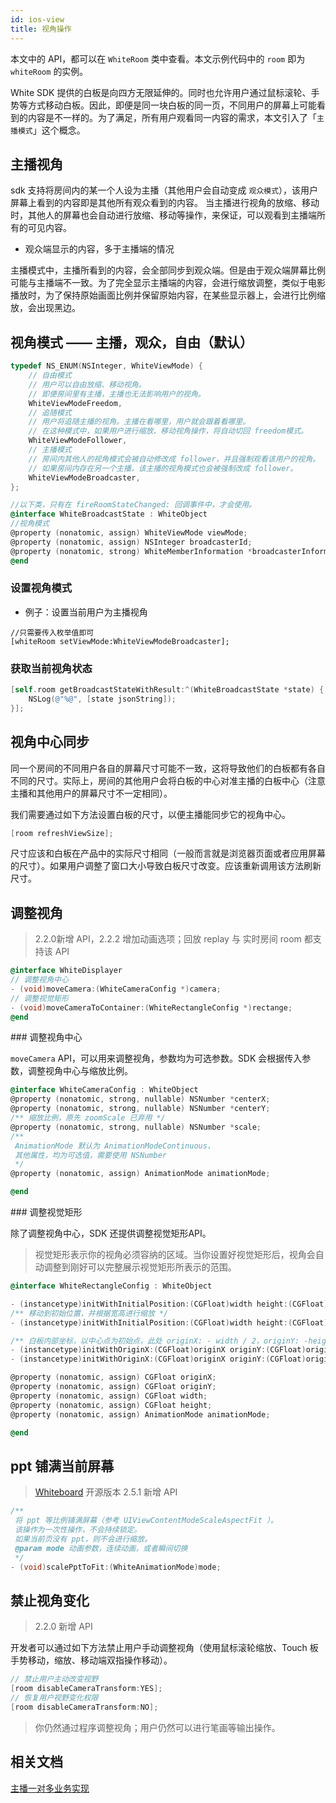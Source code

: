 ```yaml
---
id: ios-view
title: 视角操作
---
```


本文中的 API，都可以在 `WhiteRoom` 类中查看。本文示例代码中的 `room` 即为 `whiteRoom` 的实例。

White SDK 提供的白板是向四方无限延伸的。同时也允许用户通过鼠标滚轮、手势等方式移动白板。因此，即便是同一块白板的同一页，不同用户的屏幕上可能看到的内容是不一样的。为了满足，所有用户观看同一内容的需求，本文引入了「`主播模式`」这个概念。

## 主播视角

sdk 支持将房间内的某一个人设为主播（其他用户会自动变成 `观众模式`），该用户屏幕上看到的内容即是其他所有观众看到的内容。
当主播进行视角的放缩、移动时，其他人的屏幕也会自动进行放缩、移动等操作，来保证，可以观看到主播端所有的可见内容。

* 观众端显示的内容，多于主播端的情况

主播模式中，主播所看到的内容，会全部同步到观众端。但是由于观众端屏幕比例可能与主播端不一致。为了完全显示主播端的内容，会进行缩放调整，类似于电影播放时，为了保持原始画面比例并保留原始内容，在某些显示器上，会进行比例缩放，会出现黑边。

## 视角模式 —— 主播，观众，自由（默认）

```Objective-C
typedef NS_ENUM(NSInteger, WhiteViewMode) {
    // 自由模式
    // 用户可以自由放缩、移动视角。
    // 即便房间里有主播，主播也无法影响用户的视角。
    WhiteViewModeFreedom,
    // 追随模式
    // 用户将追随主播的视角。主播在看哪里，用户就会跟着看哪里。
    // 在这种模式中，如果用户进行缩放、移动视角操作，将自动切回 freedom模式。
    WhiteViewModeFollower,
    // 主播模式
    // 房间内其他人的视角模式会被自动修改成 follower，并且强制观看该用户的视角。
    // 如果房间内存在另一个主播，该主播的视角模式也会被强制改成 follower。
    WhiteViewModeBroadcaster,
};

//以下类，只有在 fireRoomStateChanged: 回调事件中，才会使用。
@interface WhiteBroadcastState : WhiteObject
//视角模式
@property (nonatomic, assign) WhiteViewMode viewMode;
@property (nonatomic, assign) NSInteger broadcasterId;
@property (nonatomic, strong) WhiteMemberInformation *broadcasterInformation;
@end

```

### 设置视角模式

* 例子：设置当前用户为主播视角

```
//只需要传入枚举值即可
[whiteRoom setViewMode:WhiteViewModeBroadcaster];
```

### 获取当前视角状态

```Objective-C
[self.room getBroadcastStateWithResult:^(WhiteBroadcastState *state) {
    NSLog(@"%@", [state jsonString]);
}];
```

## 视角中心同步

同一个房间的不同用户各自的屏幕尺寸可能不一致，这将导致他们的白板都有各自不同的尺寸。实际上，房间的其他用户会将白板的中心对准主播的白板中心（注意主播和其他用户的屏幕尺寸不一定相同）。

我们需要通过如下方法设置白板的尺寸，以便主播能同步它的视角中心。

```Objective-C
[room refreshViewSize];
```

尺寸应该和白板在产品中的实际尺寸相同（一般而言就是浏览器页面或者应用屏幕的尺寸）。如果用户调整了窗口大小导致白板尺寸改变。应该重新调用该方法刷新尺寸。

## 调整视角

>2.2.0新增 API，2.2.2 增加动画选项；回放 replay 与 实时房间 room 都支持该 API

```Objective-C
@interface WhiteDisplayer
// 调整视角中心
- (void)moveCamera:(WhiteCameraConfig *)camera;
// 调整视觉矩形
- (void)moveCameraToContainer:(WhiteRectangleConfig *)rectange;
@end
```

<span id="moveCamera">
### 调整视角中心

`moveCamera` API，可以用来调整视角，参数均为可选参数。SDK 会根据传入参数，调整视角中心与缩放比例。

```Objective-C
@interface WhiteCameraConfig : WhiteObject
@property (nonatomic, strong, nullable) NSNumber *centerX;
@property (nonatomic, strong, nullable) NSNumber *centerY;
/** 缩放比例，原先 zoomScale 已弃用 */
@property (nonatomic, strong, nullable) NSNumber *scale;
/**
 AnimationMode 默认为 AnimationModeContinuous，
 其他属性，均为可选值，需要使用 NSNumber
 */
@property (nonatomic, assign) AnimationMode animationMode;

@end
```

<span id="moveCameraToContain">
### 调整视觉矩形

除了调整视角中心，SDK 还提供调整视觉矩形API。

> 视觉矩形表示你的视角必须容纳的区域。当你设置好视觉矩形后，视角会自动调整到刚好可以完整展示视觉矩形所表示的范围。

```Objective-C
@interface WhiteRectangleConfig : WhiteObject

- (instancetype)initWithInitialPosition:(CGFloat)width height:(CGFloat)height;
/** 移动到初始位置，并根据宽高进行缩放 */
- (instancetype)initWithInitialPosition:(CGFloat)width height:(CGFloat)height animation:(AnimationMode)mode;

/** 白板内部坐标，以中心点为初始点，此处 originX: - width / 2，originY: -height /2 */
- (instancetype)initWithOriginX:(CGFloat)originX originY:(CGFloat)originY width:(CGFloat)width height:(CGFloat)height;
- (instancetype)initWithOriginX:(CGFloat)originX originY:(CGFloat)originY width:(CGFloat)width height:(CGFloat)height animation:(AnimationMode)mode;

@property (nonatomic, assign) CGFloat originX;
@property (nonatomic, assign) CGFloat originY;
@property (nonatomic, assign) CGFloat width;
@property (nonatomic, assign) CGFloat height;
@property (nonatomic, assign) AnimationMode animationMode;

@end
```

## ppt 铺满当前屏幕

> [Whiteboard](https://github.com/netless-io/Whiteboard-iOS) 开源版本 2.5.1 新增 API

```Objective-C
/**
 将 ppt 等比例铺满屏幕（参考 UIViewContentModeScaleAspectFit ）。
 该操作为一次性操作，不会持续锁定。
 如果当前页没有 ppt，则不会进行缩放。
 @param mode 动画参数，连续动画，或者瞬间切换
 */
- (void)scalePptToFit:(WhiteAnimationMode)mode;
```

## 禁止视角变化<span class="anchro" id="disableCameraTransform">

>2.2.0 新增 API

开发者可以通过如下方法禁止用户手动调整视角（使用鼠标滚轮缩放、Touch 板手势移动，缩放、移动端双指操作移动）。

```Objective-C
// 禁止用户主动改变视野
[room disableCameraTransform:YES];
// 恢复用户视野变化权限
[room disableCameraTransform:NO];
```

>你仍然通过程序调整视角；用户仍然可以进行笔画等输出操作。


## 相关文档

[主播一对多业务实现](/docs/doc/broadcast)
